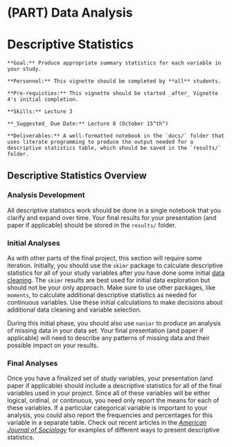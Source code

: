 # (PART) Data Analysis {-}

# Descriptive Statistics

```block
**Goal:** Produce appropriate summary statistics for each variable in your study.
```

```block
**Personnel:** This vignette should be completed by **all** students. 
```

```block
**Pre-requisties:** This vignette should be started _after_ Vignette 4's initial completion.
```

```block
**Skills:** Lecture 3
```

```block
**_Suggested_ Due Date:** Lecture 8 (October 15^th^)
```

```block
**Deliverables:** A well-formatted notebook in the `docs/` folder that uses literate programming to produce the output needed for a descriptive statistics table, which should be saved in the `results/` folder.
```

## Descriptive Statistics Overview

### Analysis Development

All descriptive statistics work should be done in a single notebook that you clarify and expand over time. Your final results for your presentation (and paper if applicable) should be stored in the `results/` folder.

### Initial Analyses

As with other parts of the final project, this section will require some iteration. Initially, you should use the `skimr` package to calculate descriptive statistics for all of your study variables after you have done some initial [data cleaning](/data-cleaning.html). The `skimr` results are best used for initial data exploration but should not be your only approach. Make sure to use other packages, like `moments`, to calculate additional descriptive statistics as needed for continuous variables. Use these initial calculations to make decisions about additional data cleaning and variable selection.

During this initial phase, you should also use `naniar` to produce an analysis of missing data in your data set. Your final presentation (and paper if applicable) will need to describe any patterns of missing data and their possible impact on your results.

### Final Analyses

Once you have a finalized set of study variables, your presentation (and paper if applicable) should include a descriptive statistics for all of the final variables used in your project. Since all of these variables will be either logical, ordinal, or continuous, you need only report the means for each of these variables. If a particular categorical variable is important to your analysis, you could also report the frequencies and percentages for this variable in a separate table. Check out recent articles in the *<a href="https://www.journals.uchicago.edu/loi/ajs" target="_blank">American Journal of Sociology</a>* for examples of different ways to present descriptive statistics.
